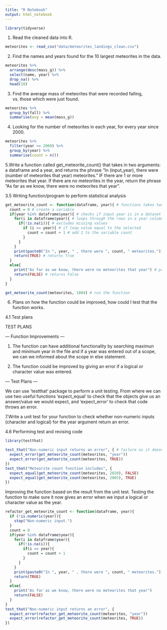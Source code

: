 ```yaml
---
title: "R Notebook"
output: html_notebook
---
```


```r
library(tidyverse)
```

1. Read the cleaned data into R.
```r
meteorites <- read_csv("data/meteorites_landings_clean.csv")
```

2. Find the names and years found for the 10 largest meteorites in the data.
```r
meteorites %>% 
  arrange(desc(mass_g)) %>% 
  select(name, year) %>% 
  drop_na() %>% 
  head(10)
```
3. Find the average mass of meteorites that were recorded falling, vs. those which were just found.
```r
meteorites %>% 
  group_by(fall) %>% 
  summarise(avg = mean(mass_g))
```

4. Looking for the number of meteorites in each year, for every year since 2000.
```r
meteorites %>% 
  filter(year >= 2000) %>% 
  group_by(year) %>% 
  summarise(count = n())
```
5.Write a function called get_meteorite_count() that takes in two arguments: a dataframe and a year, and returns the phrase “In (input_year), there were (number of meteorites that year) meteorites.” IF there are 1 or more meteorites that year. If there are no meteorites in the year, return the phrase “As far as we know, there were no meteorites that year”.

3.5 Writing function/program to perform statistical analysis

```r
get_meteorite_count <- function(dataframe, year){ # functions takes two arguments
  count = 0 # create a variable 
  if(year %in% dataframe$year){ # checks if input year is in a dataset
    for(i in dataframe$year){ # loops through the rows in a year column
      if(!is.na(i)){ # excludes missing values
        if (i == year){ # if loop value equal to the selected
          count = count + 1 # add 1 to the variable count
        }
      }
    }
    print(paste0("In ", year, " , there were ", count, " meteorites.")) # prints selected year and the count
    return(TRUE) # returns True
  }
  else{
    print("As far as we know, there were no meteorites that year") # prints a message
    return(FALSE) # returns False
  }
}

get_meteorite_count(meteorites, 1804) # run the function
```
6. Plans on how the function could be improved, how could I test that the function works.


4.1 Test plans

TEST PLANS

--- Function Improvements ---

1. The function can have additional functionality by searching maximun and minimum year in the file and if a year was entered out of a scope, we can we informed about the scope in else statement.

2. The function could be improved by giving an error if a logical or character value was entered. 

--- Test Plans ---

We can use 'testthat' package to perform a unit testing. From where we can use two useful functions 'expect_equal' to check that the objects give us an answer/value we would expect, and 'expect_error' to check that code throws an error.



7.Write a unit test for your function to check whether non-numeric inputs (character and logical) for the year argument return an error.

4.6 Performing test and revising code

```r
library(testthat)

test_that("Non-numeric input returns an error", { # failure as it doesn't throw an error - and we expect one
  expect_error(get_meteorite_count(meteorites, "year"))
  expect_error(get_meteorite_count(meteorites, TRUE))
})
test_that("Meteorite count function includes", {
  expect_equal(get_meteorite_count(meteorites, 2020), FALSE)
  expect_equal(get_meteorite_count(meteorites, 2005), TRUE)
})
```
Improving the function based on the result from the unit test. Testing the function to make sure it now gives an error when we input a logical or character value as the year.
```r
refactor_get_meteorite_count <- function(dataframe, year){
  if (!is.numeric(year)){
    stop("Non-numeric input.")
  }
  count = 0
  if(year %in% dataframe$year){
    for(i in dataframe$year){
      if(!is.na(i)){
        if(i == year){
          count = count + 1
        }
      }
    }
    print(paste0("In ", year, " , there were ", count, " meteorites.")) 
    return(TRUE)
  }
  else{
    print("As far as we know, there were no meteorites that year")
    return(FALSE)
  }
}
test_that("Non-numeric input returns an error", {
  expect_error(refactor_get_meteorite_count(meteorites, "year"))
  expect_error(refactor_get_meteorite_count(meteorites, TRUE))
})
```













